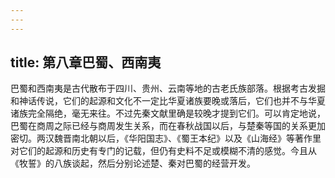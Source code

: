 ```yaml
---
---
---
```

title: 第八章巴蜀、西南夷
---



巴蜀和西南夷是古代散布于四川、贵州、云南等地的古老氏族部落。根据考古发掘和神话传说，它们的起源和文化不一定比华夏诸族要晚或落后，它们也并不与华夏诸族完全隔绝，毫无来往。不过先秦文献里确是较晚才提到它们。可以肯定地说，巴蜀在商周之际已经与商周发生关系，而在春秋战国以后，与楚秦等国的关系更加密切。两汉魏晋南北朝以后，《华阳国志》、《蜀王本纪》以及《山海经》等著作里对它们的起源和历史有专门的记载，但仍有史料不足或模糊不清的感觉。今且从《牧誓》的八族谈起，然后分别论述楚、秦对巴蜀的经营开发。